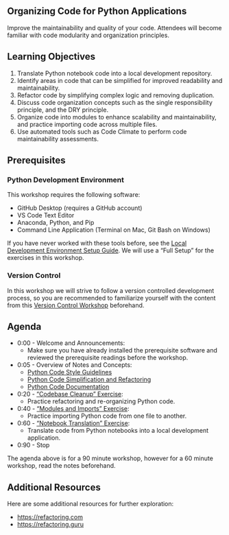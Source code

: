 
:::{.content-hidden when-format="html" when-page="index"}
# Organizing Code for Python Applications
:::

Improve the maintainability and quality of your code. Attendees will become familiar with code modularity and organization principles.

## Learning Objectives

1. Translate Python notebook code into a local development repository.
2. Identify areas in code that can be simplified for improved readability and maintainability.
3. Refactor code by simplifying complex logic and removing duplication.
4. Discuss code organization concepts such as the single responsibility principle, and the DRY principle.
5. Organize code into modules to enhance scalability and maintainability, and practice importing code across multiple files.
6. Use automated tools such as Code Climate to perform code maintainability assessments.

## Prerequisites

### Python Development Environment

This workshop requires the following software:

+ GitHub Desktop (requires a GitHub account)
+ VS Code Text Editor
+ Anaconda, Python, and Pip
+ Command Line Application (Terminal on Mac, Git Bash on Windows)

If you have never worked with these tools before, see the [Local Development Environment Setup Guide](https://s2t2.github.io/python-dev-tools-workshop-2024/). We will use a "Full Setup" for the exercises in this workshop.

### Version Control

In this workshop we will strive to follow a version controlled development process, so you are recommended to familiarize yourself with the content from this [Version Control Workshop](https://github.com/s2t2/version-control-workshop-2024) beforehand.


## Agenda

+ 0:00 - Welcome and Announcements:
  + Make sure you have already installed the prerequisite software and reviewed the prerequisite readings before the workshop.
+ 0:05 - Overview of Notes and Concepts:
  + [Python Code Style Guidelines](./notes/code-style.qmd)
  + [Python Code Simplification and Refactoring](./notes/code-refactoring.qmd)
  + [Python Code Documentation](/notes/code-documentation.qmd)
+ 0:20 - ["Codebase Cleanup" Exercise](./exercises/codebase-cleanup/exercise.qmd):
  + Practice refactoring and re-organizing Python code.
+ 0:40 - ["Modules and Imports" Exercise](./exercises/modules-and-imports/exercise.qmd):
  + Practice importing Python code from one file to another.
+ 0:60 - ["Notebook Translation" Exercise](./exercises/notebook-translation/exercise.qmd):
  + Translate code from Python notebooks into a local development application.
+ 0:90 - Stop


The agenda above is for a 90 minute workshop, however for a 60 minute workshop, read the notes beforehand.

## Additional Resources

Here are some additional resources for further exploration:

  + <https://refactoring.com>
  + <https://refactoring.guru>
